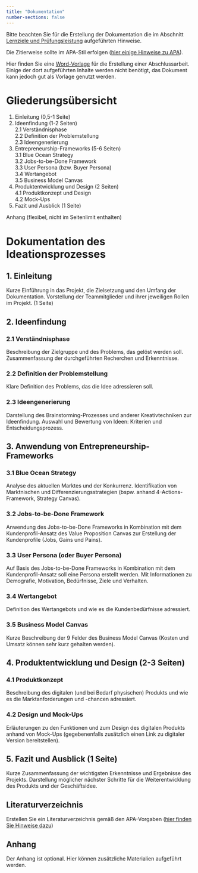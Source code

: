 ```yaml
---
title: "Dokumentation"
number-sections: false
---
```



Bitte beachten Sie für die Erstellung der Dokumentation die im Abschnitt [Lernziele und Prüfungsleistung](https://kirenz.github.io/ideation/syllabus.html#lernziele-und-pr%C3%BCfungsleistung) aufgeführten Hinweise.

Die Zitierweise sollte im APA-Stil erfolgen ([hier einige Hinweise zu APA](https://www.bibguru.com/de/c/literaturverzeichnis-generator/)).

Hier finden Sie eine [Word-Vorlage](https://www.hdm-stuttgart.de/~riekert/theses/thesis.docx) für die Erstellung einer Abschlussarbeit. Einige der dort aufgeführten Inhalte werden nicht benötigt, das Dokument kann jedoch gut als Vorlage genutzt werden.


# Gliederungsübersicht

1. Einleitung (0,5-1 Seite)
2. Ideenfindung (1-2 Seiten)  
  2.1 Verständnisphase   
  2.2 Definition der Problemstellung  
  2.3 Ideengenerierung  
3. Entrepreneurship-Frameworks (5-6 Seiten)  
  3.1 Blue Ocean Strategy  
  3.2 Jobs-to-be-Done Framework  
  3.3 User Persona (bzw. Buyer Persona)  
  3.4 Wertangebot  
  3.5 Business Model Canvas  
4. Produktentwicklung und Design (2 Seiten)  
  4.1 Produktkonzept und Design  
  4.2 Mock-Ups  
5. Fazit und Ausblick (1 Seite)  

Anhang (flexibel, nicht im Seitenlimit enthalten)

# Dokumentation des Ideationsprozesses

## 1. Einleitung
Kurze Einführung in das Projekt, die Zielsetzung und den Umfang der Dokumentation. Vorstellung der Teammitglieder und ihrer jeweiligen Rollen im Projekt. (1 Seite)

## 2. Ideenfindung 

### 2.1 Verständnisphase
Beschreibung der Zielgruppe und des Problems, das gelöst werden soll. Zusammenfassung der durchgeführten Recherchen und Erkenntnisse.

### 2.2 Definition der Problemstellung
Klare Definition des Problems, das die Idee adressieren soll. 

### 2.3 Ideengenerierung
Darstellung des Brainstorming-Prozesses und anderer Kreativtechniken zur Ideenfindung. Auswahl und Bewertung von Ideen: Kriterien und Entscheidungsprozess.

## 3. Anwendung von Entrepreneurship-Frameworks

### 3.1 Blue Ocean Strategy
Analyse des aktuellen Marktes und der Konkurrenz. Identifikation von Marktnischen und Differenzierungsstrategien (bspw. anhand 4-Actions-Framework, Strategy Canvas). 

### 3.2 Jobs-to-be-Done Framework 
Anwendung des Jobs-to-be-Done Frameworks in Kombination mit dem Kundenprofil-Ansatz des Value Proposition Canvas zur Erstellung der Kundenprofile (Jobs, Gains und Pains).

### 3.3 User Persona (oder Buyer Persona)
Auf Basis des Jobs-to-be-Done Frameworks in Kombination mit dem Kundenprofil-Ansatz soll eine Persona erstellt werden. Mit Informationen zu Demografie, Motivation, Bedürfnisse, Ziele und Verhalten.

### 3.4 Wertangebot
Definition des Wertangebots und wie es die Kundenbedürfnisse adressiert.

### 3.5 Business Model Canvas
Kurze Beschreibung der 9 Felder des Business Model Canvas (Kosten und Umsatz können sehr kurz gehalten werden).


## 4. Produktentwicklung und Design (2-3 Seiten)

### 4.1 Produktkonzept
Beschreibung des digitalen (und bei Bedarf physischen) Produkts und wie es die Marktanforderungen und -chancen adressiert.

### 4.2 Design und Mock-Ups
Erläuterungen zu den Funktionen und zum Design des digitalen Produkts anhand von Mock-Ups (gegebenenfalls zusätzlich einen Link zu digitaler Version bereitstellen). 

## 5. Fazit und Ausblick (1 Seite)
Kurze Zusammenfassung der wichtigsten Erkenntnisse und Ergebnisse des Projekts. Darstellung möglicher nächster Schritte für die Weiterentwicklung des Produkts und der Geschäftsidee.


## Literaturverzeichnis


Erstellen Sie ein Literaturverzeichnis gemäß den APA-Vorgaben ([hier finden Sie Hinweise dazu](https://www.bibguru.com/de/guides/richtig-zitieren/))


## Anhang

Der Anhang ist optional. Hier können zusätzliche Materialien aufgeführt werden.
